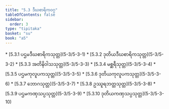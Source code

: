 ```yaml
---
title: "5.3 ဒီဃစာရိကဝဂ္ဂ"
tableOfContents: false
sidebar:
  order: 3
type: "tipitaka"
basket: "su"
book: "a5"
---
```



<DynamicBreadcrumb />



<TableOfContents book="a5" section="5.3">
* [5.3.1 ပဌမဒီဃစာရိကသုတ္တ](5-3/5-3-1)
* [5.3.2 ဒုတိယဒီဃစာရိကသုတ္တ](5-3/5-3-2)
* [5.3.3 အတိနိဝါသသုတ္တ](5-3/5-3-3)
* [5.3.4 မစ္ဆရီသုတ္တ](5-3/5-3-4)
* [5.3.5 ပဌမကုလူပကသုတ္တ](5-3/5-3-5)
* [5.3.6 ဒုတိယကုလူပကသုတ္တ](5-3/5-3-6)
* [5.3.7 ဘောဂသုတ္တ](5-3/5-3-7)
* [5.3.8 ဥဿူရဘတ္တသုတ္တ](5-3/5-3-8)
* [5.3.9 ပဌမကဏှသပ္ပသုတ္တ](5-3/5-3-9)
* [5.3.10 ဒုတိယကဏှသပ္ပသုတ္တ](5-3/5-3-10)
</TableOfContents>